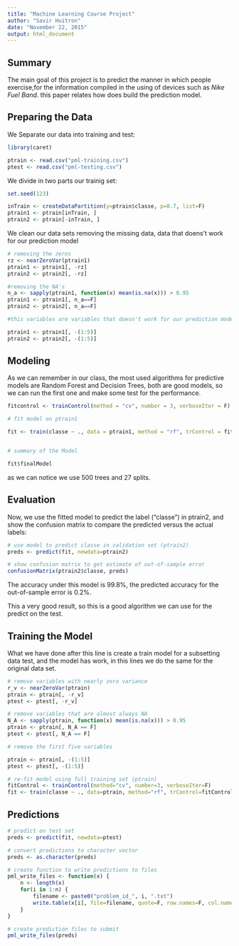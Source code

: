 ```yaml
---
title: "Machine Learning Course Project"
author: "Savir Huitron"
date: "November 22, 2015"
output: html_document
---
```


## Summary

The main goal of this project is to predict the manner in which people exercise,for the information compiled in the using of devices such as *Nike Fuel Band*. this paper relates how does build the prediction model.


## Preparing the Data

We Separate our data into training and test: 


```r
library(caret)

ptrain <- read.csv("pml-training.csv")
ptest <- read.csv("pml-testing.csv")

```

We divide in two parts our trainig set:

```r
set.seed(123)

inTrain <- createDataPartition(y=ptrain$classe, p=0.7, list=F)
ptrain1 <- ptrain[inTrain, ]
ptrain2 <- ptrain[-inTrain, ]

```

We clean our data sets removing the missing data, data that doens't work for our prediction model 

```r
# removing the zeros
rz <- nearZeroVar(ptrain1)
ptrain1 <- ptrain1[, -rz]
ptrain2 <- ptrain2[, -rz]

#removing the NA's
n_a <- sapply(ptrain1, function(x) mean(is.na(x))) > 0.95
ptrain1 <- ptrain1[, n_a==F]
ptrain2 <- ptrain2[, n_a==F]

#this variables are variables that doesn't work for our prediction model

ptrain1 <- ptrain1[, -(1:5)]
ptrain2 <- ptrain2[, -(1:5)]

```


## Modeling

As we can remember in our class, the most used algorithms for predictive models are Random Forest and Decision Trees, both are good models, so we can run the first one and make some test for the performance.


```r
fitcontrol <- trainControl(method = "cv", number = 3, verboseIter = F)

# fit model on ptrain1

fit <- train(classe ~ ., data = ptrain1, method = "rf", trControl = fitcontrol)


# summary of the Model 

fit$finalModel

```

as we can notice we use 500 trees and 27 splits.

## Evaluation

Now, we use the fitted model to predict the label (“classe”) in ptrain2, and show the confusion matrix to compare the predicted versus the actual labels:


```r
# use model to predict classe in validation set (ptrain2)
preds <- predict(fit, newdata=ptrain2)

```


```r
# show confusion matrix to get estimate of out-of-sample error
confusionMatrix(ptrain2$classe, preds)

```


The accuracy under this model is 99.8%, the predicted accuracy for the out-of-sample error is 0.2%.

This a very good result, so this is a good algorithm we can use for the predict on the test.


## Training the Model


What we have done after this line is create a train model for a subsetting data test, and the model has work, in this lines we do the same for the original data set.

```r

# remove variables with nearly zero variance
r_v <- nearZeroVar(ptrain)
ptrain <- ptrain[, -r_v]
ptest <- ptest[, -r_v]

# remove variables that are almost always NA
N_A <- sapply(ptrain, function(x) mean(is.na(x))) > 0.95
ptrain <- ptrain[, N_A == F]
ptest <- ptest[, N_A == F]

# remove the first five variables 

ptrain <- ptrain[, -(1:5)]
ptest <- ptest[, -(1:5)]

# re-fit model using full training set (ptrain)
fitControl <- trainControl(method="cv", number=3, verboseIter=F)
fit <- train(classe ~ ., data=ptrain, method="rf", trControl=fitControl)

```


## Predictions

```r

# predict on test set
preds <- predict(fit, newdata=ptest)

# convert predictions to character vector
preds <- as.character(preds)

# create function to write predictions to files
pml_write_files <- function(x) {
    n <- length(x)
    for(i in 1:n) {
        filename <- paste0("problem_id_", i, ".txt")
        write.table(x[i], file=filename, quote=F, row.names=F, col.names=F)
    }
}

# create prediction files to submit
pml_write_files(preds)

```
